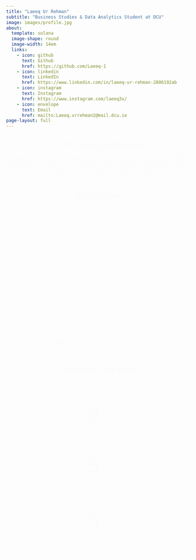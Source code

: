 ```yaml
---
title: "Laeeq Ur Rehman"
subtitle: "Business Studies & Data Analytics Student at DCU"
image: images/profile.jpg
about:
  template: solana
  image-shape: round
  image-width: 14em
  links:
    - icon: github
      text: Github
      href: https://github.com/Laeeq-1
    - icon: linkedin
      text: LinkedIn
      href: https://www.linkedin.com/in/laeeq-ur-rehman-2806192ab
    - icon: instagram
      text: Instagram
      href: https://www.instagram.com/laeeq3x/
    - icon: envelope
      text: Email
      href: mailto:Laeeq.urrehman2@mail.dcu.ie
page-layout: full
---
```


<style>
.fade-in {
  opacity: 0;
  animation: fadeIn 1.2s ease-in forwards;
}

@keyframes fadeIn {
  to { opacity: 1; }
}

.project-container, .podcast-container {
  display: flex;
  justify-content: center;
  gap: 20px;
  flex-wrap: wrap;
  margin-top: 30px;
}

.project-container img, .podcast-container iframe {
  width: 100%;
  max-width: 350px;
  border-radius: 12px;
  transition: transform 0.3s ease;
}

.project-container img:hover {
  transform: translateY(-10px);
}

.project-title {
  font-weight: bold;
  margin-top: 10px;
}
</style>

<div class="fade-in" style="text-align:center;">

## Hi, I'm Laeeq Ur Rehman!

Welcome to my personal website—I'm studying Business Studies at DCU with a specialization in Data Analytics. Explore my academic work, cricket journey, and entrepreneurial projects below!

---

## My Portfolio

<div style="text-align: center;">
<table class="caption-top table">
<thead>
<tr class="header">
<th style="text-align: center;">
  <a href="projects/academic.html">
    <img src="images/dairygold.png" class="img-fluid" width="350">
  </a>
</th>
<th style="text-align: center;">
  <a href="projects/cricket-journey.html">
    <img src="images/cricket.jpg" class="img-fluid" width="350">
  </a>
</th>
<th style="text-align: center;">
  <a href="projects/EVCIM.html">
    <img src="images/weights.jpg" class="img-fluid" width="350">
  </a>
</th>
</tr>
</thead>
<tbody>
<tr class="odd">
<td style="text-align: center;">Academic Projects</td>
<td style="text-align: center;">Cricket Journey</td>
<td style="text-align: center;">EVCIM</td>
</tr>
</tbody>
</table>
</div>

---

## Podcasts That I like

<div class="podcast-container">
  <iframe src="https://www.youtube.com/embed/QOsHNL6V8O8" frameborder="0" allowfullscreen></iframe>
  <iframe src="https://www.youtube.com/embed/fJGYxQEpv6o" frameborder="0" allowfullscreen></iframe>
  <iframe src="https://www.youtube.com/embed/VSceuiPBpxY" frameborder="0" allowfullscreen></iframe>
</div>


